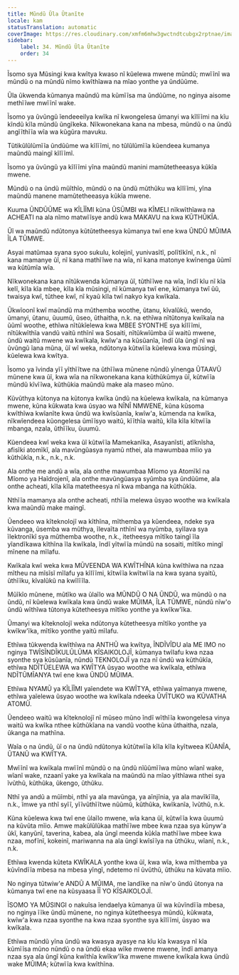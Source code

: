 ```yaml
---
title: Mũndũ Ũla Ũtanĩte
locale: kam
statusTranslation: automatic
coverImage: https://res.cloudinary.com/xmfm6mhw3gwctndtcubgx2rptnae/image/upload/v1740337243/small_cover_educacion_fundamental_a051170f1c.webp
sidebar:
    label: 34. Mũndũ Ũla Ũtanĩte
    order: 34
---
```

Ĩsomo sya Mũsingi kwa kwĩtya kwaso nĩ kũelewa mwene mũndũ; mwĩĩnĩ wa mũndũ o na mũndũ nĩmo kwĩthĩawa na mĩao yonthe ya ũndũũme.

Ũla ũkwenda kũmanya maũndũ ma kũmĩĩsa ma ũndũũme, no nginya aisome methĩĩwe mwĩĩnĩ wake.

Ĩsomo ya ũvũngũ ĩendeeeilya kwĩka nĩ kwongelesa ũmanyi wa kĩlĩĩmi na kĩu kĩndũ kĩla mũndũ ũngĩkeka. Nĩkwonekana kana na mbesa, mũndũ o na ũndũ angĩĩthĩĩa wĩa wa kũgũra mavuku.

Tũtikũlũlũmĩĩa ũndũũme wa kĩlĩĩmi, no tũlũlũmĩĩa kũendeea kumanya maũndũ maingĩ kĩlĩĩmĩ.

Ĩsomo ya ũvũngũ ya kĩlĩĩmi yĩna maũndũ manini mamũtetheeasya kũkĩa mwene.

Mũndũ o na ũndũ mũĩthĩo, mũndũ o na ũndũ mũthũku wa kĩlĩĩmi, yĩna maũndũ manene mamũtetheeasya kũkĩa mwene.

Kuuma ŨNDŨŨME wa KĨLĨĨMI kũna ŨSŨMBI wa KĨMELI nĩkwĩthĩawa na ACHEATI na ala nĩmo matwĩĩsye andũ kwa MAKAVU na kwa KŨTHŨKĨA.

Ũĩ wa maũndũ ndũtonya kũtũtetheesya kũmanya twĩ ene kwa ŨNDŨ MŨIMA ĨLA TŨMWE.

Asyai matũmaa syana syoo sukulu, kolejinĩ, yunivasĩtĩ, polĩtĩkĩnĩ, n.k., nĩ kana mamanye ũĩ, nĩ kana mathĩĩwe na wĩa, nĩ kana matonye kwĩnenga ũũmĩ wa kũtũmĩa wĩa.

Nĩkwonekana kana nĩtũkwenda kũmanya ũĩ, tũthĩĩwe na wĩa, ĩndĩ kĩu nĩ kĩa kelĩ, kĩla kĩa mbee, kĩla kĩa mũsingi, nĩ kũmanya twĩ ene, kũmanya twĩ ũũ, twaisya kwĩ, tũthee kwĩ, nĩ kyaũ kĩla twĩ nakyo kya kwĩkala.

Ũkwĩoonĩ kwĩ maũndũ ma mũthemba woothe, ũtanu, kĩvalũkũ, wendo, ũmanyi, ũtanu, ũuumũ, ũseo, ũthaitha, n.k. na ethĩwa nĩtũtonya kwĩkala na ũũmĩ woothe, ethĩwa nĩtũkĩelewa kwa MBEE SYONTHE sya kĩlĩĩmi, nĩtũkwĩthĩa vandũ vaitũ nthĩnĩ wa Sosaiti, nĩtũkwĩũmba ũĩ waitũ mwene, ũndũ waitũ mwene wa kwĩkala, kwĩw'a na kũsũanĩa, ĩndĩ ũla ũngĩ nĩ wa ũvũngũ ĩana mũna, ũĩ wĩ weka, ndũtonya kũtwĩĩa kũelewa kwa mũsingi, kũelewa kwa kwĩtya.

Ĩsomo ya ĩvinda yĩĩ yĩthĩĩtwe na ũthĩĩwa mũnene nũndũ yĩnenga ŨTAAVŨ mũnene kwa ũĩ, kwa wĩa na nĩkwonekana kana kũthũkũmya ũĩ, kũtwĩĩa mũndũ kĩvĩĩwa, kũthũkia maũndũ make ala maseo mũno.

Kũvũthya kũtonya na kũtonya kwĩka ũndũ na kũelewa kwĩkala, na kũmanya mwene, kũna kũkwata kwa ũsyao wa NĨNĨ NMWENE, kũna kũsoma kwĩthĩwa kwĩanĩte kwa ũndũ wa kwĩsũanĩa, kwĩw'a, kũmenda na kwĩka, nĩkwĩendeea kũongelesa ũmĩĩsyo waitũ, kĩĩthĩa waitũ, kĩla kĩla kĩtwĩĩa mbanga, nzala, ũthĩĩku, ũuumũ.

Kũendeea kwĩ weka kwa ũĩ kũtwĩĩa Mamekanĩka, Asayanĩsti, atĩknĩsha, afisĩki atomĩkĩ, ala mavũngũasya nyamũ nthei, ala mawumbaa mĩio ya kũthũkĩa, n.k., n.k., n.k.

Ala onthe me andũ a wĩa, ala onthe mawumbaa Mĩomo ya Atomĩkĩ na Mĩomo ya Haĩdrojenĩ, ala onthe mavũngũasya syũmba sya ũndũũme, ala onthe acheati, kĩla kĩla matetheesya nĩ kwa mbanga na kũthũkĩa.

Nthĩĩa mamanya ala onthe acheati, nthĩĩa melewa ũsyao woothe wa kwĩkala kwa maũndũ make maingĩ.

Ũendeeo wa kĩteknolojĩ wa kĩthĩna, mĩthemba ya kũendeea, ndeke sya kũvanga, ũsemba wa mũthya, ĩlevaĩta nthĩnĩ wa nyũmba, syĩlava sya ĩlektronĩkĩ sya mũthemba woothe, n.k., itetheesya mĩtĩko taingĩ ĩla yĩandĩkawa kĩthĩna ĩla kwĩkala, ĩndĩ yĩtwĩĩa mũndũ na sosaiti, mĩtĩko mingĩ mĩnene na mĩlafu.

Kwĩkala kwĩ weka kwa MŨVEENDA WA KWĨTHĨNA kũna kwĩthĩwa na nzaa mĩtheu na mĩsĩsĩ mĩlafu ya kĩlĩĩmi, kĩtwĩĩa kwĩtwĩĩa na kwa syana syaitũ, ũthĩĩku, kĩvalũkũ na kwĩlĩĩla.

Mũĩkĩo mũnene, mũtĩko wa ũlaĩlo wa MŨNDŨ O NA ŨNDŨ, wa mũndũ o na ũndũ, nĩ kũelewa kwĩkala kwa ũndũ wake MŨIMA, ĨLA TŨMWE, nũndũ nĩw'o ũndũ wĩthĩwa tũtonya kũtetheesya mĩtĩko yonthe ya kwĩkw'ĩka.

Ũmanyi wa kĩteknolojĩ weka ndũtonya kũtetheesya mĩtĩko yonthe ya kwĩkw'ĩka, mĩtĩko yonthe yaitũ mĩlafu.

Ethĩwa tũkwenda kwĩthĩwa na ANTHŨ wa kwĩtya, ĨNDĨVĨDU ala ME IMO no nginya TWĨSĨNDĨKULŨLŨMA KĨSAIKOLOJĨ, kũmanya twĩlafu kwa nzaa syonthe sya kũsũanĩa, nũndũ TEKNOLOJĨ ya nza nĩ ũndũ wa kũthũkĩa, ethĩwa NDĨTŨELEWA wa KWĨTYA ũsyao woothe wa kwĩkala, ethĩwa NDĨTŨMĨANYA twĩ ene kwa ŨNDŨ MŨIMA.

Ethĩwa NYAMŨ ya KĨLĨĨMI yaĩendete wa KWĨTYA, ethĩwa yaĩmanya mwene, ethĩwa yaĩelewa ũsyao woothe wa kwĩkala ndeeka ŨVĨTUKO wa KŨVATHA ATOMŨ.

Ũendeeo waitũ wa kĩteknolojĩ nĩ mũseo mũno ĩndĩ wĩthĩĩa kwongelesa vinya waitũ wa kwĩka nthee kũthũkĩana na vandũ voothe kũna ũthaitha, nzala, ũkanga na mathĩna.

Waĩa o na ũndũ, ũĩ o na ũndũ ndũtonya kũtũtwĩĩa kĩla kĩla kyĩtweea KŨANĨA, ŨTANŨ wa KWĨTYA.

Mwĩĩnĩ wa kwĩkala mwĩĩnĩ mũndũ o na ũndũ nĩũũmĩĩwa mũno wĩanĩ wake, wĩanĩ wake, nzaanĩ yake ya kwĩkala na maũndũ na mĩao yĩthĩawa nthei sya ĩvũthũ, kũthũka, ũkengo, ũthũku.

Nthĩ ya andũ a mũĩmbi, nthĩ ya ala mavũnga, ya aĩnjĩnia, ya ala mavĩkĩĩla, n.k., ĩmwe ya nthĩ syĩĩ, yĩĩvũthĩĩtwe nũũmũ, kũthũka, kwĩkanĩa, ĩvũthũ, n.k.

Kũna kũelewa kwa twĩ ene ũlaĩlo mwene, wĩa kana ũĩ, kũtwĩĩa kwa ũuumũ na kũvũta mĩio. Amwe makũlũlũkaa mathĩĩwe mbee kwa nzaa sya kũnyw'a ũkĩ, kanyũnĩ, taverina, kabea, ala ũngĩ meenda kũkĩa mathĩĩwe mbee kwa nzaa, mofĩnĩ, kokeinĩ, mariwanna na ala ũngĩ kwĩsĩĩya na ũthũku, wĩanĩ, n.k., n.k.

Ethĩwa kwenda kũteta KWĨKALA yonthe kwa ũĩ, kwa wĩa, kwa mĩthemba ya kũvĩndĩĩa mbesa na mbesa yĩngĩ, ndetemo nĩ ũvũthũ, ũthũku na kũvata mĩio.

No nginya tũtwiw'e ANDŨ A MŨIMA, me ĩandĩke na nĩw'o ũndũ ũtonya na kũmanya twĩ ene na kũsyaasa ĨĨ YO KĨSAIKOLOJĨ.

ĨSOMO YA MŨSINGI o nakuĩsa ĩendaelya kũmanya ũĩ wa kũvĩndĩĩa mbesa, no nginya ĩĩke ũndũ mũnene, no nginya kũtetheesya mũndũ, kũkwata, kwĩw'a kwa nzaa syonthe na kwa nzaa syonthe sya kĩlĩĩmi, ũsyao wa kwĩkala.

Ethĩwa mũndũ yĩna ũndũ wa kwasya ayasye na kĩu kĩa kwasya nĩ kĩa kũmĩĩsa mũno nũndũ o na ũndũ ekaa wĩke mwene mwene, ĩndĩ amanya nzaa sya ala ũngĩ kũna kwĩthĩa kwĩkw'ĩka mwene mwene kwĩkala kwa ũndũ wake MŨIMA; kũtwĩĩa kwa kwĩthĩna.

